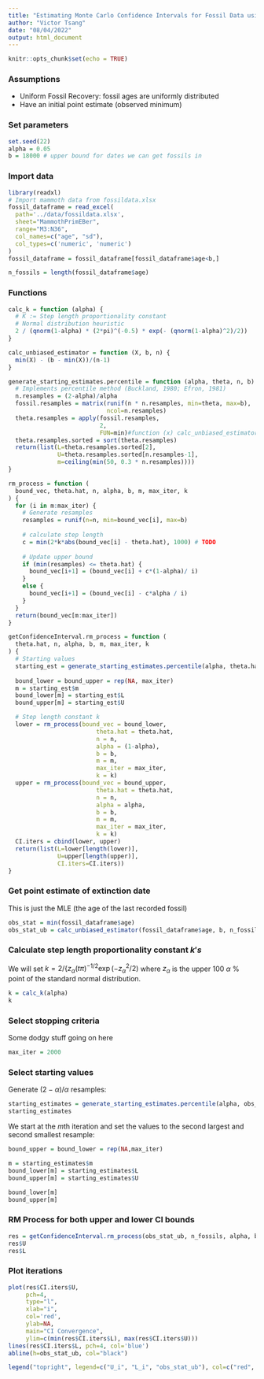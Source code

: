 ---
title: "Estimating Monte Carlo Confidence Intervals for Fossil Data using Garthwaite 1992"
author: "Victor Tsang"
date: "08/04/2022"
output: html_document
---

```{r setup, include=FALSE}
knitr::opts_chunk$set(echo = TRUE)
```

### Assumptions

* Uniform Fossil Recovery: fossil ages are uniformly distributed
* Have an initial point estimate (observed minimum)


### Set parameters

```{r}
set.seed(22)
alpha = 0.05
b = 18000 # upper bound for dates we can get fossils in
```

### Import data

```{r}
library(readxl)
# Import mammoth data from fossildata.xlsx
fossil_dataframe = read_excel(
  path='../data/fossildata.xlsx', 
  sheet="MammothPrimEBer", 
  range="M3:N36", 
  col_names=c("age", "sd"), 
  col_types=c('numeric', 'numeric')
)
fossil_dataframe = fossil_dataframe[fossil_dataframe$age<b,]

n_fossils = length(fossil_dataframe$age)
```


### Functions

```{r}
calc_k = function (alpha) {
  # K := Step length proportionality constant
  # Normal distribution heuristic
  2 / (qnorm(1-alpha) * (2*pi)^(-0.5) * exp(- (qnorm(1-alpha)^2)/2))
}

calc_unbiased_estimator = function (X, b, n) {
  min(X) - (b - min(X))/(n-1)
}

generate_starting_estimates.percentile = function (alpha, theta, n, b) {
  # Implements percentile method (Buckland, 1980; Efron, 1981)
  n.resamples = (2-alpha)/alpha
  fossil.resamples = matrix(runif(n * n.resamples, min=theta, max=b),
                            ncol=n.resamples)
  theta.resamples = apply(fossil.resamples,
                          2,
                          FUN=min)#function (x) calc_unbiased_estimator(x, b, n))
  theta.resamples.sorted = sort(theta.resamples)
  return(list(L=theta.resamples.sorted[2],
              U=theta.resamples.sorted[n.resamples-1],
              m=ceiling(min(50, 0.3 * n.resamples))))
}

rm_process = function (
  bound_vec, theta.hat, n, alpha, b, m, max_iter, k
) {
  for (i in m:max_iter) {
    # Generate resamples
    resamples = runif(n=n, min=bound_vec[i], max=b)
    
    # calculate step length
    c = min(2*k*abs(bound_vec[i] - theta.hat), 1000) # TODO
    
    # Update upper bound
    if (min(resamples) <= theta.hat) {
      bound_vec[i+1] = (bound_vec[i] + c*(1-alpha)/ i)
    } 
    else {
      bound_vec[i+1] = (bound_vec[i] - c*alpha / i)
    }
  }
  return(bound_vec[m:max_iter])
}

getConfidenceInterval.rm_process = function (
  theta.hat, n, alpha, b, m, max_iter, k
) {
  # Starting values
  starting_est = generate_starting_estimates.percentile(alpha, theta.hat, n, b)
  
  bound_lower = bound_upper = rep(NA, max_iter)
  m = starting_est$m
  bound_lower[m] = starting_est$L
  bound_upper[m] = starting_est$U

  # Step length constant k
  lower = rm_process(bound_vec = bound_lower,
                         theta.hat = theta.hat,
                         n = n,
                         alpha = (1-alpha),
                         b = b,
                         m = m,
                         max_iter = max_iter,
                         k = k)
  upper = rm_process(bound_vec = bound_upper,
                         theta.hat = theta.hat,
                         n = n,
                         alpha = alpha,
                         b = b,
                         m = m,
                         max_iter = max_iter,
                         k = k)
  CI.iters = cbind(lower, upper)
  return(list(L=lower[length(lower)],
              U=upper[length(upper)],
              CI.iters=CI.iters))
}
```


### Get point estimate of extinction date

This is just the MLE (the age of the last recorded fossil)

```{r}
obs_stat = min(fossil_dataframe$age)
obs_stat_ub = calc_unbiased_estimator(fossil_dataframe$age, b, n_fossils)
```


### Calculate step length proportionality constant $k's$

We will set $k = 2/\{ z_\alpha (t\pi)^{-1/2}\exp{(-z_\alpha^2/2)}$ where $z_\alpha$ is the upper 100 $\alpha$ % point of the standard normal distribution.

```{r}
k = calc_k(alpha)
k
```


### Select stopping criteria

Some dodgy stuff going on here

```{r}
max_iter = 2000
```


### Select starting values

Generate $(2 - \alpha) / \alpha$ resamples:

```{r}
starting_estimates = generate_starting_estimates.percentile(alpha, obs_stat_ub, n_fossils, b)
starting_estimates
```

We start at the $m$th iteration and set the values to the second largest and second smallest resample:

```{r}
bound_upper = bound_lower = rep(NA,max_iter)

m = starting_estimates$m
bound_lower[m] = starting_estimates$L
bound_upper[m] = starting_estimates$U

bound_lower[m]
bound_upper[m]
```

### RM Process for both upper and lower CI bounds


```{r}
res = getConfidenceInterval.rm_process(obs_stat_ub, n_fossils, alpha, b, m, max_iter, k)
res$U
res$L
```


### Plot iterations

```{r}
plot(res$CI.iters$U,
     pch=4,
     type="l",
     xlab="i",
     col='red',
     ylab=NA,
     main="CI Convergence",
     ylim=c(min(res$CI.iters$L), max(res$CI.iters$U)))
lines(res$CI.iters$L, pch=4, col='blue')
abline(h=obs_stat_ub, col="black")

legend("topright", legend=c("U_i", "L_i", "obs_stat_ub"), col=c("red", "blue", "black"), lty=c(1,1,1))
```




